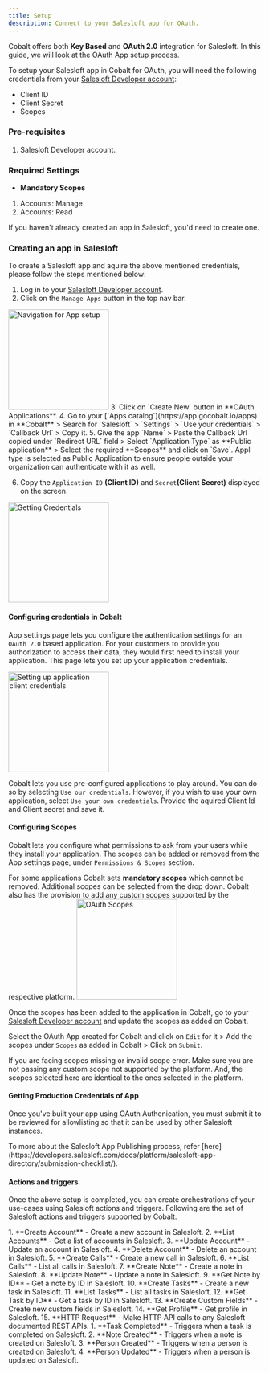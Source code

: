 ```yaml
---
title: Setup
description: Connect to your Salesloft app for OAuth.
---
```

Cobalt offers both **Key Based** and **OAuth 2.0** integration for Salesloft. In this guide, we will look at the OAuth App setup process.

To setup your Salesloft app in Cobalt for OAuth, you will need the following credentials from your [Salesloft Developer account](https://developers.salesloft.com/):
- Client ID
- Client Secret
- Scopes

### Pre-requisites

1. Salesloft Developer account.

### Required Settings

* **Mandatory Scopes** 
1. Accounts: Manage
2. Accounts: Read

<Info>If you haven't already created an app in Salesloft, you'd need to create one.</Info>

### Creating an app in Salesloft

To create a Salesloft app and aquire the above mentioned credentials, please follow the steps mentioned below:

1. Log in to your [Salesloft Developer account](https://developers.salesloft.com/).
2. Click on the `Manage Apps` button in the top nav bar.
<img height="200" src="/images/Salesloft/salesloft_navigation.png" alt="Navigation for App setup"/>
3. Click on `Create New` button in **OAuth Applications**.
4. Go to your [`Apps catalog`](https://app.gocobalt.io/apps) in **Cobalt** > Search for `Salesloft` > `Settings` > `Use your credentials` > `Callback Url` > Copy it.
5. Give the app `Name` > Paste the Callback Url copied under `Redirect URL` field > Select `Application Type` as **Public application** > Select the required **Scopes** and click on `Save`. 
<Note>
Appl type is selected as Public Application to ensure people outside your organization can authenticate with it as well.
</Note>

6. Copy the `Application ID` **(Client ID)** and `Secret`**(Client Secret)** displayed on the screen.
<img height="200" src="/images/Salesloft/salesloft_credentials.png" alt="Getting Credentials"/>

#### Configuring credentials in Cobalt
App settings page lets you configure the authentication settings for an `OAuth 2.0` based application. For your customers to provide you authorization to access their data,
they would first need to install your application. This page lets you set up your application credentials.

<img height="200" src="/images/Salesloft/salesloft_cobalt.png" alt="Setting up application client credentials"/>

Cobalt lets you use pre-configured applications to play around. You can do so by selecting `Use our credentials`. However, if you wish to use your own application,
select `Use your own credentials`. Provide the aquired Client Id and Client secret and save it.

#### Configuring Scopes
Cobalt lets you configure what permissions to ask from your users while they install your application. The scopes can be added or removed from the App settings page, under `Permissions & Scopes`
section. 

For some applications Cobalt sets **mandatory scopes** which cannot be removed. Additional scopes can be selected from the drop down. Cobalt also has the provision to add any 
custom scopes supported by the respective platform.
<img height="200" src="/images/Salesloft/salesloft_scopes.png" alt="OAuth Scopes"/>

Once the scopes has been added to the application in Cobalt, go to your [Salesloft Developer account](https://developers.salesloft.com/) and update the scopes as added on Cobalt.

Select the OAuth App created for Cobalt and click on `Edit` for it > Add the scopes under `Scopes` as added in Cobalt > Click on `Submit`. 

<Warning>
If you are facing scopes missing or invalid scope error. Make sure you are not passing any custom scope not supported by the platform. And, the scopes selected here are
identical to the ones selected in the platform.
</Warning>

#### Getting Production Credentials of App

Once you've built your app using OAuth Authenication, you must submit it to be reviewed for allowlisting so that it can be used by other Salesloft instances.

<Info>
To more about the Salesloft App Publishing process, refer [here](https://developers.salesloft.com/docs/platform/salesloft-app-directory/submission-checklist/).
</Info>

#### Actions and triggers
Once the above setup is completed, you can create orchestrations of your use-cases using Salesloft actions and triggers. Following are the set of Salesloft actions and triggers
supported by Cobalt.

<Tabs>
  <Tab title="Actions">
  <AccordionGroup>
  <Accordion title="Accounts">
     1. **Create Account** - Create a new account in Salesloft.
     2. **List Accounts** - Get a list of accounts in Salesloft.
     3. **Update Account** - Update an account in Salesloft.
     4. **Delete Account** - Delete an account in Salesloft.
     </Accordion>
     <Accordion title="Calls">
     5. **Create Calls** - Create a new call in Salesloft.
     6. **List Calls** - List all calls in Salesloft.
     </Accordion>
     <Accordion title="Notes">
     7. **Create Note** - Create a note in Salesloft.
     8. **Update Note** - Update a note in Salesloft.
     9. **Get Note by ID** - Get a note by ID in Salesloft.
     </Accordion>
     <Accordion title="Tasks">
     10. **Create Tasks** - Create a new task in Salesloft.
     11. **List Tasks** - List all tasks in Salesloft.
     12. **Get Task by ID** - Get a task by ID in Salesloft.
    </Accordion>
     <Accordion title="Custom Fields">
     13. **Create Custom Fields** - Create new custom fields in Salesloft.
    </Accordion>
    <Accordion title="User">
     14. **Get Profile** - Get profile in Salesloft.
    </Accordion>
     <Accordion title="Others">
     15. **HTTP Request** - Make HTTP API calls to any Salesloft documented REST APIs.
      </Accordion>
    </AccordionGroup>
  </Tab>
  
  <Tab title="Triggers">
    1. **Task Completed** - Triggers when a task is completed on Salesloft.
    2. **Note Created** - Triggers when a note is created on Salesloft.
    3. **Person Created** - Triggers when a person is created on Salesloft.
    4. **Person Updated** - Triggers when a person is updated on Salesloft.
  </Tab>
</Tabs>